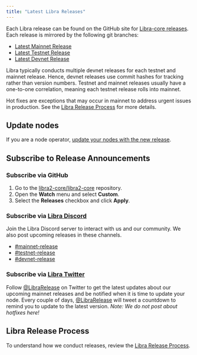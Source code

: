 ```yaml
---
title: "Latest Libra Releases"
---
```


Each Libra release can be found on the GitHub site for [Libra-core releases](https://github.com/libra2org/libra2-core/releases).
Each release is mirrored by the following git branches:

- [Latest Mainnet Release](https://github.com/libra2org/libra2-core/tree/mainnet)
- [Latest Testnet Release](https://github.com/libra2org/libra2-core/tree/testnet)
- [Latest Devnet Release](https://github.com/libra2org/libra2-core/tree/devnet)

Libra typically conducts multiple devnet releases for each testnet and mainnet
release. Hence, devnet releases use commit hashes for tracking rather than
version numbers. Testnet and mainnet releases usually have a one-to-one
correlation, meaning each testnet release rolls into mainnet.

Hot fixes are exceptions that may occur in mainnet to address urgent issues in
production. See the [Libra Release Process](https://github.com/libra2org/libra2-core/blob/main/RELEASE.md)
for more details.

## Update nodes

If you are a node operator, [update your nodes with the new release](/network/nodes/full-node/modify/update-fullnode-with-new-releases).

## Subscribe to Release Announcements

### Subscribe via GitHub

1. Go to the [libra2-core/libra2-core](https://github.com/libra2org/libra2-core)
   repository.
2. Open the **Watch** menu and select **Custom**.
3. Select the **Releases** checkbox and click **Apply**.

### Subscribe via [Libra Discord](https://discord.gg/libra2network)

Join the Libra Discord server to interact with us and our community. We also post upcoming releases in these channels.

- [#mainnet-release](https://discord.com/channels/945856774056083548/1042502400507916349)
- [#testnet-release](https://discord.com/channels/945856774056083548/1025614160555413545)
- [#devnet-release](https://discord.com/channels/945856774056083548/956692649430093904)

### Subscribe via [Libra Twitter](https://x.com/LibraRelease)

Follow [@LibraRelease](https://x.com/LibraRelease) on Twitter to get the latest updates about our upcoming
mainnet releases and be notified when it is time to update your node. Every
couple of days, [@LibraRelease](https://x.com/LibraRelease) will tweet a countdown to remind you to update to
the latest version. _Note: We do not post about hotfixes here!_

## Libra Release Process

To understand how we conduct releases, review the [Libra Release Process](https://github.com/libra2org/libra2-core/blob/main/RELEASE.md).
